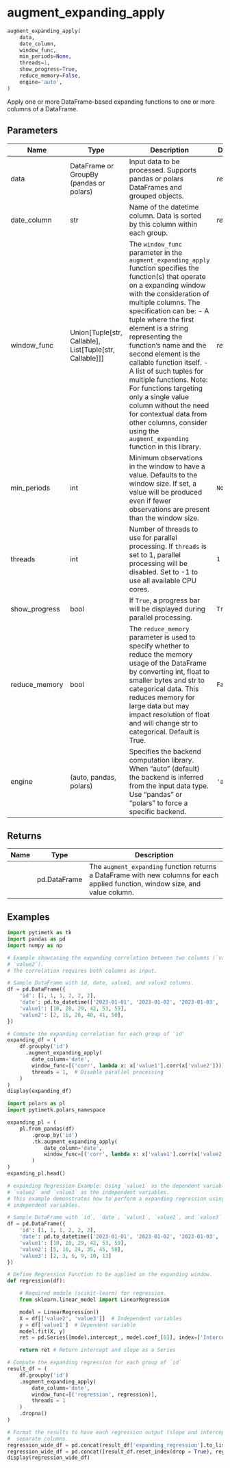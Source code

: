 # augment_expanding_apply { #pytimetk.augment_expanding_apply }

```python
augment_expanding_apply(
    data,
    date_column,
    window_func,
    min_periods=None,
    threads=1,
    show_progress=True,
    reduce_memory=False,
    engine='auto',
)
```

Apply one or more DataFrame-based expanding functions to one or more columns of a DataFrame.

## Parameters {.doc-section .doc-section-parameters}

| Name          | Type                                                            | Description                                                                                                                                                                                                                                                                                                                                                                                                                                                                                                                                                                          | Default    |
|---------------|-----------------------------------------------------------------|--------------------------------------------------------------------------------------------------------------------------------------------------------------------------------------------------------------------------------------------------------------------------------------------------------------------------------------------------------------------------------------------------------------------------------------------------------------------------------------------------------------------------------------------------------------------------------------|------------|
| data          | DataFrame or GroupBy (pandas or polars)                        | Input data to be processed. Supports pandas or polars DataFrames and grouped objects.                                                                                                                                                                                                                                                                                                                                                                                                                                                                                                 | _required_ |
| date_column   | str                                                             | Name of the datetime column. Data is sorted by this column within each group.                                                                                                                                                                                                                                                                                                                                                                                                                                                                                                        | _required_ |
| window_func   | Union\[Tuple\[str, Callable\], List\[Tuple\[str, Callable\]\]\] | The `window_func` parameter in the `augment_expanding_apply` function specifies the function(s) that operate on a expanding window with the consideration of multiple columns.  The specification can be: - A tuple where the first element is a string representing the function's name and the second element is the callable function itself. - A list of such tuples for multiple functions.  Note: For functions targeting only a single value column without the need for contextual data from other columns, consider using the `augment_expanding` function in this library. | _required_ |
| min_periods   | int                                                             | Minimum observations in the window to have a value. Defaults to the window size. If set, a value will be produced even if fewer observations are present than the window size.                                                                                                                                                                                                                                                                                                                                                                                                       | `None`     |
| threads       | int                                                             | Number of threads to use for parallel processing. If `threads` is set to 1, parallel processing will be disabled. Set to -1 to use all available CPU cores.                                                                                                                                                                                                                                                                                                                                                                                                                          | `1`        |
| show_progress | bool                                                            | If `True`, a progress bar will be displayed during parallel processing.                                                                                                                                                                                                                                                                                                                                                                                                                                                                                                              | `True`     |
| reduce_memory | bool                                                            | The `reduce_memory` parameter is used to specify whether to reduce the memory usage of the DataFrame by converting int, float to smaller bytes and str to categorical data. This reduces memory for large data but may impact resolution of float and will change str to categorical. Default is True.                                                                                                                                                                                                                                                                               | `False`    |
| engine        | (auto, pandas, polars)                                          | Specifies the backend computation library. When "auto" (default) the backend is inferred from the input data type. Use "pandas" or "polars" to force a specific backend.                                                                                                                                                                                                                                                                                                                                                                                                                                               | `'auto'`   |

## Returns {.doc-section .doc-section-returns}

| Name   | Type         | Description                                                                                                                     |
|--------|--------------|---------------------------------------------------------------------------------------------------------------------------------|
|        | pd.DataFrame | The `augment_expanding` function returns a DataFrame with new columns for each applied function, window size, and value column. |

## Examples {.doc-section .doc-section-examples}

```python
import pytimetk as tk
import pandas as pd
import numpy as np
```

```python
# Example showcasing the expanding correlation between two columns (`value1` and
# `value2`).
# The correlation requires both columns as input.

# Sample DataFrame with id, date, value1, and value2 columns.
df = pd.DataFrame({
    'id': [1, 1, 1, 2, 2, 2],
    'date': pd.to_datetime(['2023-01-01', '2023-01-02', '2023-01-03', '2023-01-04', '2023-01-05', '2023-01-06']),
    'value1': [10, 20, 29, 42, 53, 59],
    'value2': [2, 16, 20, 40, 41, 50],
})

# Compute the expanding correlation for each group of 'id'
expanding_df = (
    df.groupby('id')
      .augment_expanding_apply(
        date_column='date',
        window_func=[('corr', lambda x: x['value1'].corr(x['value2']))],  # Lambda function for correlation
        threads = 1,  # Disable parallel processing
    )
)
display(expanding_df)
```

```python
import polars as pl
import pytimetk.polars_namespace

expanding_pl = (
    pl.from_pandas(df)
        .group_by('id')
        .tk.augment_expanding_apply(
            date_column='date',
            window_func=[('corr', lambda x: x['value1'].corr(x['value2']))],
        )
)
expanding_pl.head()
```

```python
# expanding Regression Example: Using `value1` as the dependent variable and
# `value2` and `value3` as the independent variables.
# This example demonstrates how to perform a expanding regression using two
# independent variables.

# Sample DataFrame with `id`, `date`, `value1`, `value2`, and `value3` columns.
df = pd.DataFrame({
    'id': [1, 1, 1, 2, 2, 2],
    'date': pd.to_datetime(['2023-01-01', '2023-01-02', '2023-01-03', '2023-01-04', '2023-01-05', '2023-01-06']),
    'value1': [10, 20, 29, 42, 53, 59],
    'value2': [5, 16, 24, 35, 45, 58],
    'value3': [2, 3, 6, 9, 10, 13]
})

# Define Regression Function to be applied on the expanding window.
def regression(df):

    # Required module (scikit-learn) for regression.
    from sklearn.linear_model import LinearRegression

    model = LinearRegression()
    X = df[['value2', 'value3']]  # Independent variables
    y = df['value1']  # Dependent variable
    model.fit(X, y)
    ret = pd.Series([model.intercept_, model.coef_[0]], index=['Intercept', 'Slope'])

    return ret # Return intercept and slope as a Series

# Compute the expanding regression for each group of `id`
result_df = (
    df.groupby('id')
    .augment_expanding_apply(
        date_column='date',
        window_func=[('regression', regression)],
        threads = 1
    )
    .dropna()
)

# Format the results to have each regression output (slope and intercept) in
#  separate columns.
regression_wide_df = pd.concat(result_df['expanding_regression'].to_list(), axis=1).T
regression_wide_df = pd.concat([result_df.reset_index(drop = True), regression_wide_df], axis=1)
display(regression_wide_df)
```
